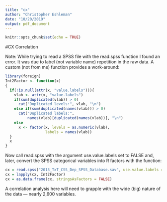 ```yaml
---
title: "cx"
author: "Christopher Eshleman"
date: "10/20/2019"
output: pdf_document
---
```


```r
knitr::opts_chunk$set(echo = TRUE)
```

#CX Correlation

Note: While trying to read a SPSS file with the read.spss function I found an error. It was due to label (not variable name) repetition in the raw data. A custom (not from me) function provides a work-around: 

```r
library(foreign) 
Int2Factor <- function(x)
{
  if(!is.null(attr(x, "value.labels"))){
    vlab <- attr(x, "value.labels")
    if(sum(duplicated(vlab)) > 0)
      cat("Duplicated levels:", vlab, "\n")
    else if(sum(duplicated(names(vlab))) > 0)
      cat("Duplicated labels:",
          names(vlab)[duplicated(names(vlab))], "\n")
    else
      x <- factor(x, levels = as.numeric(vlab),
                  labels = names(vlab))
  }
  x
}

```

Now call read.spss with the argument use.value.labels set to FALSE and, later, convert the SPSS categorical variables into R factors with the function: 

```r
cx = read.spss("2013_TxT_CSS_Dep_SPSS_Database.sav", use.value.labels = FALSE) #to.data.frame=TRUE) 
cx = lapply(cx, Int2Factor) 
cx = as.data.frame(cx, stringsAsFactors = FALSE) 


```

A correlation analysis here will need to grapple with the wide (big) nature of the data — nearly 2,600 variables. 